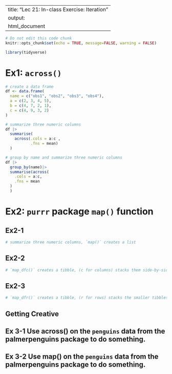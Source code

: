 
---
title: "Lec 21: In-class Exercise: Iteration"
output:
  html_document
---

```r
# Do not edit this code chunk
knitr::opts_chunk$set(echo = TRUE, message=FALSE, warning = FALSE)
```

```r
library(tidyverse)
```

# Ex1: `across()`

```r
# create a data frame
df <- data.frame(
  name = c("obs1", "obs2", "obs3", "obs4"),
  a = c(2, 3, 4, 5),
  b = c(4, 7, 2, 1),
  c = c(4, 9, 3, 2)
)
```

```r
# summarize three numeric columns
df |>
  summarise(
    across(.cols = a:c ,
           .fns = mean)
  )
```

```r
# group by name and summarize three numeric columns
df |>
  group_by(name)|>
  summarise(across(
    .cols = a:c,
    .fns = mean
  )
  )
```

# Ex2: `purrr` package `map()` function

## Ex2-1

```r
# summarize three numeric columns, `map()` creates a list

```

## Ex2-2

```r
# `map_dfc()` creates a tibble, (c for columns) stacks them side-by-side

```

## Ex2-3

```r
# `map_dfr()` creates a tibble, (r for rows) stacks the smaller tibbles on top of each other

```

## Getting Creative

## Ex 3-1 Use  across() on the `penguins` data from the palmerpenguins package to do something. 


## Ex 3-2 Use map() on the `penguins` data from the palmerpenguins package to do something. 
